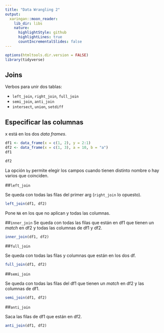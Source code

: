 ```yaml
---
title: "Data Wrangling 2"
output:
  xaringan::moon_reader:
    lib_dir: libs
    nature:
      highlightStyle: github
      highlightLines: true
      countIncrementalSlides: false
---
```


```r
options(htmltools.dir.version = FALSE)
library(tidyverse)
```

## Joins

Verbos para unir dos tablas:

* `left_join`, `right_join`, `full_join`
* `semi_join`, `anti_join`
* `intersect`, `union`, `setdiff`

## Especificar las columnas

x está en los dos $data$ $frames$.

```r
df1 <- data_frame(x = c(1, 2), y = 2:1)
df2 <- data_frame(x = c(1, 3), a = 10, b = "a")
df1
```

```r
df2
```

La opción `by` permite elegir los campos cuando tienen distinto nombre o hay varios que coinciden.

##`left_join`

Se queda con todas las filas del primer arg (`right_join` lo opuesto).

```r
left_join(df1, df2)
```

Pone `NA` en los que no aplican y todas las columnas.

##`inner_join`
Se queda con todas las filas que están en df1 que tienen un $match$ en df2 y todas las columnas de df1 y df2.

```r
inner_join(df1, df2)
```

##`full_join`

Se queda con todas las filas y columnas que están en los dos df.

```r
full_join(df1, df2)
```

##`semi_join`

Se queda con todas las filas del df1 que tienen un $match$ en df2 y las columnas de df1.

```r
semi_join(df1, df2)
```


##`anti_join`

Saca las filas de df1 que están en df2.

```r
anti_join(df1, df2)
```

